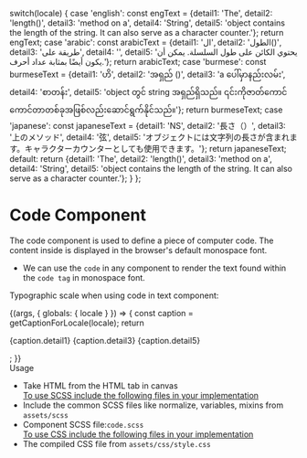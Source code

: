 
  switch(locale) {
    case 'english': const engText = {detail1: 'The', detail2: 'length()', detail3: 'method on a', detail4: 'String', detail5: 'object contains the length of the string. It can also serve as a character counter.'}; return engText;
    case 'arabic': const arabicText = {detail1: 'ال', detail2: 'الطول()', detail3: 'طريقة على', detail4: '', detail5: 'يحتوي الكائن على طول السلسلة. يمكن أن يكون أيضًا بمثابة عداد أحرف.'}; return arabicText;
    case 'burmese': const burmeseText = {detail1: 'ဟိ', detail2: 'အရှည် ()', detail3: 'a ပေါ်မှာနည်းလမ်း', detail4: 'စာတန်း', detail5: 'object တွင် string အရှည်ရှိသည်။ ၎င်းကိုဇာတ်ကောင်ကောင်တာတစ်ခုအဖြစ်လည်းဆောင်ရွက်နိုင်သည်။'}; return burmeseText;
    case 'japanese': const japaneseText = {detail1: 'NS', detail2: '長さ（）', detail3: '上のメソッド', detail4: '弦', detail5: 'オブジェクトには文字列の長さが含まれます。キャラクターカウンターとしても使用できます。'}; return japaneseText;
    default:
      return {detail1: 'The', detail2: 'length()', detail3: 'method on a', detail4: 'String', detail5: 'object contains the length of the string. It can also serve as a character counter.'};
  }
};

<Meta title="Foundation/Typography/Code" component={Code} />

<style>{`
  div#story--atoms-base-typography-code--code {
    box-shadow: 0 1px 8px rgb(0 0 0 / 15%);
    box-sizing: inherit;
    width: 100%;
    padding: 10px;
  }
  .subheading {
    font-weight: 700;
    font-size: 18px;
    color: #666;
    letter-spacing: 1.5px;
    line-height: 24px;
    margin-bottom: 12px;
    margin-top: 40px;
  }  
`}</style>

# Code Component
The code component is used to define a piece of computer code. The content inside is displayed in the browser's default monospace font.
<ul>
  <li>We can use the <code>code</code> in any component to render the text found within the <code>code tag</code> in monospace font.</li>
</ul>

Typographic scale when using code in text component:

<Story name="Code">
  {(args, { globals: { locale } }) => {
    const caption = getCaptionForLocale(locale);
    return <p>{caption.detail1} <Code label={caption.detail2} ></Code> {caption.detail3} <Code label={caption.detail4} ></Code> {caption.detail5}</p>;
  }}
</Story>

<div className="subheading">Usage</div>
<ul>
  <li>Take HTML from the HTML tab in canvas</li>
  <u>To use SCSS include the following files in your implementation</u>
  <li>Include the common SCSS files like normalize, variables, mixins from <code>assets/scss</code></li>
  <li>Component SCSS file:<code>code.scss</code></li>
  <u>To use CSS include the following files in your implementation</u>
  <li>The compiled CSS file from <code>assets/css/style.css</code></li>
</ul>
